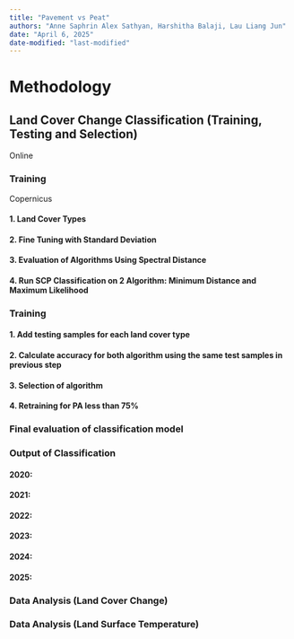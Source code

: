 ```yaml
---
title: "Pavement vs Peat"
authors: "Anne Saphrin Alex Sathyan, Harshitha Balaji, Lau Liang Jun"
date: "April 6, 2025"
date-modified: "last-modified"
---
```


# Methodology

## Land Cover Change Classification (Training, Testing and Selection)

Online

### Training

Copernicus

#### 1. Land Cover Types

#### 2. Fine Tuning with Standard Deviation

#### 3. Evaluation of Algorithms Using Spectral Distance

#### 4. Run SCP Classification on 2 Algorithm: Minimum Distance and Maximum Likelihood

### Training

#### 1. Add testing samples for each land cover type

#### 2. Calculate accuracy for both algorithm using the same test samples in previous step

#### 3. Selection of algorithm

#### 4. Retraining for PA less than 75%

### Final evaluation of classification model

### Output of Classification

#### 2020:

#### 2021:

#### 2022:

#### 2023:

#### 2024:

#### 2025:

### Data Analysis (Land Cover Change)

### Data Analysis (Land Surface Temperature)
